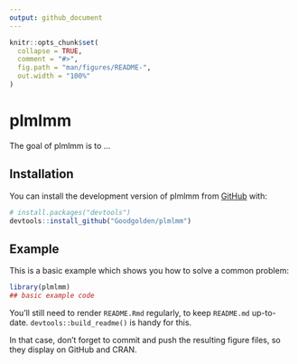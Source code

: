 ```yaml
---
output: github_document
---
```


<!-- README.md is generated from README.Rmd. Please edit that file -->

```r
knitr::opts_chunk$set(
  collapse = TRUE,
  comment = "#>",
  fig.path = "man/figures/README-",
  out.width = "100%"
)
```

# plmlmm

<!-- badges: start -->
<!-- badges: end -->

The goal of plmlmm is to ...

## Installation

You can install the development version of plmlmm from [GitHub](https://github.com/) with:

``` r
# install.packages("devtools")
devtools::install_github("Goodgolden/plmlmm")
```

## Example

This is a basic example which shows you how to solve a common problem:

```r
library(plmlmm)
## basic example code
```

You'll still need to render `README.Rmd` regularly, to keep `README.md` up-to-date. `devtools::build_readme()` is handy for this.


In that case, don't forget to commit and push the resulting figure files, so they display on GitHub and CRAN.
